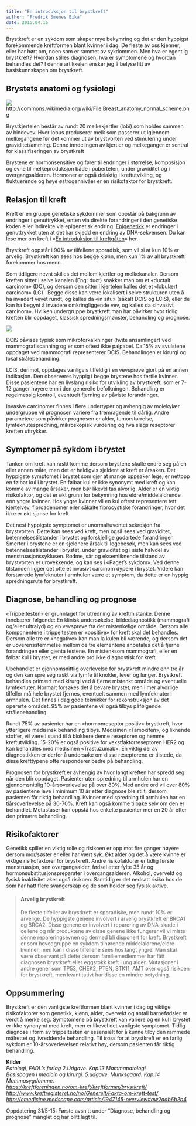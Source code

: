 ```yaml
---
title: "En introduksjon til brystkreft"
author: "Fredrik Smenes Eika"
date: 2015.04.16
---
```


Brystkreft er en sykdom som skaper mye bekymring og det er den hyppigst forekommende kreftformen blant kvinner i dag. De fleste av oss kjenner, eller har hørt om, noen som er rammet av sykdommen. Men hva er egentlig brystkreft? Hvordan stilles diagnosen, hva er symptomene og hvordan behandles det? I denne artikkelen ønsker jeg å belyse litt av basiskunnskapen om brystkreft.

## Brystets anatomi og fysiologi

![](images/clipboard-3956645284.png)http://commons.wikimedia.org/wiki/File:Breast_anatomy_normal_scheme.png

Brystkjertelen består av rundt 20 melkekjertler (lobi) som holdes sammen av bindevev. Hver lobus produserer melk som passerer ut igjennom melkegangene før det kommer ut av brystvorten ved stimulering under graviditet/amming. Denne inndelingen av kjertler og melkeganger er sentral for klassifiseringen av brystkreft

Brystene er hormonsensitive og fører til endringer i størrelse, komposisjon og evne til melkeproduksjon både i puberteten, under graviditet og i overgangsalderen. Hormoner er også delaktig i kreftutvikling, og fluktuerende og høye østrogennivåer er en risikofaktor for brystkreft.

## Relasjon til kreft

Kreft er en gruppe genetiske sykdommer som oppstår på bakgrunn av endringer i genuttrykket, enten via direkte forandringer i den genetiske koden eller indirekte via epigenetisk endring. [Epigenetikk](http://www.friskogfunksjonell.no/genetiske-og-metabolske-sykdommer-genetikk/ "Genetiske og metabolske sykdommer – genetikk") er endringer i genuttrykket uten at det har skjedd en endring av DNA-sekvensen. Du kan lese mer om kreft i «[En introduksjon til kreftgåten](http://www.friskogfunksjonell.no/en-introduksjon-til-kreftgaten/ "En introduksjon til kreftgåten")» her.

Brystkreft oppstår i 90% av tilfellene sporadisk, som vil si at kun 10% er arvelig. Brystkreft kan sees hos begge kjønn, men kun 1% av all brystkreft forekommer hos menn.

Som tidligere nevnt skilles det mellom kjertler og melkekanaler. Dersom kreften sitter i selve kanalen (Eng: duct) snakker man om et «ductalt carcinom» (DC), og dersom den sitter i kjertelen kalles det et «lobulært carcinom» (LC).  Begge disse kan være lokalisert i selve strukturen uten å ha invadert vevet rundt, og kalles da «in situ» (såkalt DCIS og LCIS), eller de kan ha begynt å invadere omkringliggende vev, og kalles da «invasivt carcinom». Hvilken undergruppe brystkreft man har påvirker hvor tidlig kreften blir oppdaget, klassisk spredningsmønster, behandling og prognose.

![](images/clipboard-1030751734.png)

DCIS påvises typisk som mikroforkalkninger (hvite ansamlinger) ved mammografiscanning og er som oftest ikke palpabel. Ca.15% av svulstene oppdaget ved mammografi representerer DCIS. Behandlingen er kirurgi og lokal strålebehandling.

LCIS, derimot, oppdages vanligvis tilfeldig i en vevsprøve gjort på en annen indikasjon. Den observeres hyppig i begge brystene hos fertile kvinner. Disse pasientene har en livslang risiko for utvikling av brystkreft, som er 7-12 ganger høyere enn i den generelle befolkningen. Behandling er regelmessig kontroll, eventuelt fjerning av påviste forandringer.

Invasive carcinomer finnes i flere undertyper og avhengig av molekylær undergruppe vil prognosen variere fra fremragende til dårlig. Andre parametere som påvirker prognosen er alder, tumorstørrelse, lymfeknutespredning, mikroskopisk vurdering og hva slags reseptorer kreften uttrykker.

## Symptomer på sykdom i brystet

Tanken om kreft kan raskt komme dersom brystene skulle endre seg på en eller annen måte, men det er heldigvis sjeldent at kreft er årsaken. Det hyppigste symptomet i brystet som gjør at mange oppsøker lege, er nettopp en følbar kul i brystet. En følbar kul er ikke synonymt med kreft og kan komme av mange årsaker, men bør likevel tas alvorlig. Alder er en viktig risikofaktor, og det er økt grunn for bekymring hos eldre/middelaldrende enn yngre kvinner. Hos yngre kvinner vil en kul oftest representere tett kjertelvev, fibroadenomer eller såkalte fibrocystiske forandringer, hvor det ikke er økt sjanse for kreft.

Det nest hyppigste symptomet er unormal/uventet sekresjon fra brystvorten. Dette kan sees ved kreft, men også sees ved graviditet, betennelsestilstander i brystet og forskjellige godartede forandringer. Smerter i brystene er en sjeldnere årsak til legebesøk, men kan sees ved betennelsestilstander i brystet, under graviditet og i siste halvdel av menstruasjonssyklusen. Rødme, sår og eksemliknende tilstand av brystvorten er urovekkende, og kan ses i «Paget’s sykdom». Ved denne tilstanden ligger det ofte et invasivt carcinom dypere i brystet. Videre kan forstørrede lymfeknuter i armhulen være et symptom, da dette er en hyppig spredningsrute for brystkreft.

## Diagnose, behandling og prognose

«Trippeltesten» er grunnlaget for utredning av kreftmistanke. Denne innebærer følgende: En klinisk undersøkelse, bildediagnostikk (mammografi og/eller ultralyd) og en vevsprøve fra det mistenkelige område. Dersom alle komponentene i trippeltesten er «positive» for kreft skal det behandles. Dersom alle tre er «negative» kan man la kulen bli værende, og dersom det er uoverensstemmelse mellom de tre elementene anbefales det å fjerne forandringen eller gjenta testene. En mistenksom mammografi, eller en følbar kul i brystet, er med andre ord ikke diagnostisk for kreft.

Ubehandlet er gjennomsnittlig overlevelse for brystkreft mindre enn tre år og den kan spre seg raskt via lymfe til knokler, lever og lunger. Brystkreft behandles primært med kirurgi ved å fjerne mistenkt område og eventuelle lymfeknuter. Normalt forsøkes det å bevare brystet, men i mer alvorlige tilfeller må hele brystet fjernes, eventuelt sammen med lymfeknuter i armhulen. Det finnes i dag gode teknikker for rekonstruksjon av det opererte området. 95% av pasientene vil også tilbys påfølgende strålebehandling.

Rundt 75% av pasienter har en «hormonreseptor positiv» brystkreft, hvor ytterligere medisinsk behandling tilbys. Medisinen «Tamoxifen», og liknende stoffer, vil være i stand til å blokkere denne reseptoren og hemme kreftutvikling. 15-20% er også positive for vekstfaktorreseptoren HER2 og kan behandles med medisinen «Trastuzumab». En viktig del av diagnostikken er derfor å undersøke om disse reseptorene er tilstede, da disse krefttypene ofte responderer bedre på behandling.

Prognosen for brystkreft er avhengig av hvor langt kreften har spredd seg når den blir oppdaget. Pasienter uten spredning til armhulen har en gjennomsnittlig 10-årsoverlevelse på over 80%. Med andre ord vil over 80% av pasientene leve i minimum 10 år etter diagnose ble stilt, dersom pasienten får riktig behandling. Kvinner med spredning til armhulen har en tiårsoverlevelse på 30-70%. Kreft kan også komme tilbake selv om den er behandlet. Metastaser kan oppstå hos enkelte pasienter mer en 20 år etter den primære behandling.

## Risikofaktorer

Genetikk spiller en viktig rolle og risikoen er opp mot fire ganger høyere dersom mor/søster er eller har vært syk. Økt alder og det å være kvinne er viktige risikofaktorer for brystkreft. Andre risikofaktorer er tidlig første menstruasjon, sen overgangsalder, fødsel etter fylte 35 år og hormonsubstitusjonspreparater i overgangsalderen. Alkohol, overvekt og fysisk inaktivitet øker også risikoen. Samtidig er det nedsatt risiko hos de som har hatt flere svangerskap og de som holder seg fysisk aktive.

> #### Arvelig brystkreft
>
> De fleste tilfeller av brystkreft er sporadiske, men rundt 10% er arvelige. De hyppigste genene involvert i arvelig brystkreft er BRCA1 og BRCA2. Disse genene er involvert i reparering av DNA-skade i cellene og når produktene av disse genene ikke fungerer vil vi miste denne repareringsevnen og dermed bli disponert for kreft. Brystkreft er som hovedgruppe en sykdom tilhørende middelaldrene/eldre kvinner, men kan i disse tilfellene sees hos langt yngre. Man skal være observant på dette dersom familiemedlemmer har fått diagnosen brystkreft eller eggstokk kreft i ung alder. Mutasjoner i andre gener som TP53, CHEK2, PTEN, STK11, AMT øker også risikoen for brystkreft, men kvantitativt har disse en mindre betydning.

## Oppsummering

Brystkreft er den vanligste kreftformen blant kvinner i dag og viktige risikofaktorer som genetikk, kjønn, alder, overvekt og antall barnefødsler er verdt å merke seg. Symptomene på brystkreft kan variere og en kul i brystet er ikke synonymt med kreft, men er likevel det vanligste symptomet. Tidlig diagnose i form av trippeltesten er essensielt for å kunne tilby den rammede målrettet og livreddende behandling. Til tross for at brystkreft er en farlig sykdom er 10-årsoverlevelsen relativt høy, dersom pasienten får riktig behandling.

**Kilder\
***Patologi, FADL’s forlag 2.Udgave. Kap.13 Mammapatologi*\
*Basisbogen i medicin og kirurgi. 5.udgave. Munksgaard. Kap.14 Mammasygdomme.*\
[*https://kreftforeningen.no/om-kreft/kreftformer/brystkreft/\
*](https://kreftforeningen.no/om-kreft/kreftformer/brystkreft/)[*http://www.kreftregisteret.no/no/Generelt/Fakta-om-kreft-test/\
*](http://www.kreftregisteret.no/no/Generelt/Fakta-om-kreft-test/)[*http://emedicine.medscape.com/article/1947145-overview#aw2aab6b2b4*](http://emedicine.medscape.com/article/1947145-overview#aw2aab6b2b4)

Oppdatering 31/5-15: Første avsnitt under "Diagnose, behandling og prognose" manglet og har blitt lagt til.
